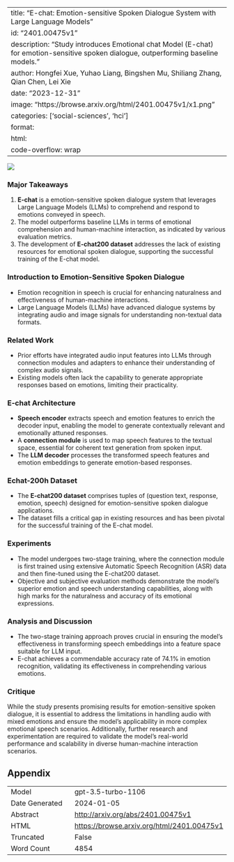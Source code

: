 
---
title: "E-chat: Emotion-sensitive Spoken Dialogue System with Large Language Models"
id: "2401.00475v1"
description: "Study introduces Emotional chat Model (E-chat) for emotion-sensitive spoken dialogue, outperforming baseline models."
author: Hongfei Xue, Yuhao Liang, Bingshen Mu, Shiliang Zhang, Qian Chen, Lei Xie
date: "2023-12-31"
image: "https://browse.arxiv.org/html/2401.00475v1/x1.png"
categories: ['social-sciences', 'hci']
format:
  html:
    code-overflow: wrap
---

![](https://browse.arxiv.org/html/2401.00475v1/x1.png)

### Major Takeaways
1. **E-chat** is a emotion-sensitive spoken dialogue system that leverages Large Language Models (LLMs) to comprehend and respond to emotions conveyed in speech.
2. The model outperforms baseline LLMs in terms of emotional comprehension and human-machine interaction, as indicated by various evaluation metrics.
3. The development of **E-chat200 dataset** addresses the lack of existing resources for emotional spoken dialogue, supporting the successful training of the E-chat model.

### Introduction to Emotion-Sensitive Spoken Dialogue
- Emotion recognition in speech is crucial for enhancing naturalness and effectiveness of human-machine interactions.
- Large Language Models (LLMs) have advanced dialogue systems by integrating audio and image signals for understanding non-textual data formats.

### Related Work
- Prior efforts have integrated audio input features into LLMs through connection modules and adapters to enhance their understanding of complex audio signals.
- Existing models often lack the capability to generate appropriate responses based on emotions, limiting their practicality.

### E-chat Architecture
- **Speech encoder** extracts speech and emotion features to enrich the decoder input, enabling the model to generate contextually relevant and emotionally attuned responses.
- A **connection module** is used to map speech features to the textual space, essential for coherent text generation from spoken input.
- The **LLM decoder** processes the transformed speech features and emotion embeddings to generate emotion-based responses.

### Echat-200h Dataset
- The **E-chat200 dataset** comprises tuples of (question text, response, emotion, speech) designed for emotion-sensitive spoken dialogue applications.
- The dataset fills a critical gap in existing resources and has been pivotal for the successful training of the E-chat model.

### Experiments
- The model undergoes two-stage training, where the connection module is first trained using extensive Automatic Speech Recognition (ASR) data and then fine-tuned using the E-chat200 dataset.
- Objective and subjective evaluation methods demonstrate the model's superior emotion and speech understanding capabilities, along with high marks for the naturalness and accuracy of its emotional expressions.

### Analysis and Discussion
- The two-stage training approach proves crucial in ensuring the model's effectiveness in transforming speech embeddings into a feature space suitable for LLM input.
- E-chat achieves a commendable accuracy rate of 74.1% in emotion recognition, validating its effectiveness in comprehending various emotions.

### Critique
While the study presents promising results for emotion-sensitive spoken dialogue, it is essential to address the limitations in handling audio with mixed emotions and ensure the model's applicability in more complex emotional speech scenarios. Additionally, further research and experimentation are required to validate the model's real-world performance and scalability in diverse human-machine interaction scenarios.


## Appendix

|          |          |
|----------|----------|
| Model     | gpt-3.5-turbo-1106       |
| Date Generated     | 2024-01-05       |
| Abstract | [http://arxiv.org/abs/2401.00475v1](http://arxiv.org/abs/2401.00475v1)        |
| HTML     | [https://browse.arxiv.org/html/2401.00475v1](https://browse.arxiv.org/html/2401.00475v1)       |
| Truncated       | False       |
| Word Count       | 4854       |